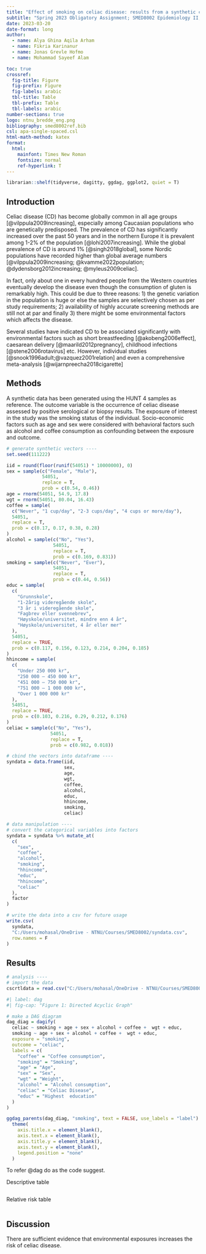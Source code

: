 ---
title: "Effect of smoking on celiac disease: results from a synthetic case-control population"
subtitle: "Spring 2023 Obligatory Assignment; SMED8002 Epidemiology II; " 
date: 2023-03-20
date-format: long
author: 
  - name: Alya Ghina Aqila Arham
  - name: Fikria Karinanur
  - name: Jonas Grevle Hofmo
  - name: Mohammad Sayeef Alam

toc: true
crossref: 
  fig-title: Figure
  fig-prefix: Figure
  fig-labels: arabic
  tbl-title: Table
  tbl-prefix: Table
  tbl-labels: arabic
number-sections: true
logo: ntnu_bredde_eng.png
bibliography: smed8002ref.bib
csl: apa-single-spaced.csl
html-math-method: katex
format: 
  html:
    mainfont: Times New Roman
    fontsize: normal
    ref-hyperlink: T
---

```{r libs, echo=F}
librarian::shelf(tidyverse, dagitty, ggdag, ggplot2, quiet = T)
```

## Introduction


Celiac disease (CD) has become globally common in all age groups [@vilppula2009increasing], especially among Caucasian populations who are genetically predisposed. The prevalence of CD has significantly increased over the past 50 years and in the northern Europe it is prevalent among 1-2% of the population [@lohi2007increasing]. While the global prevalence of CD is around 1% [@singh2018global], some Nordic populations have recorded higher than global average numbers [@vilppula2009increasing; @kvamme2022population; @dydensborg2012increasing; @myleus2009celiac]. 

In fact, only about one in every hundred people from the Western countries eventually develop the disease even though the consumption of gluten is remarkably high. This could be due to three reasons: 1) the genetic variation in the population is huge or else the samples are selectively chosen as per study requirements; 2) availability of highly accurate screening methods are still not at par and finally 3) there might be some environmental factors which affects the disease.

Several studies have indicated CD to be associated significantly with environmental factors such as short breastfeeding [@akobeng2006effect], caesarean delivery [@maarild2012pregnancy], childhood infections [@stene2006rotavirus] etc. However, individual studies [@snook1996adult;@vazquez2001relation] 
and even a comprehensive meta-analysis [@wijarnpreecha2018cigarette]

## Methods

A synthetic data has been generated using the HUNT 4 samples as reference. The outcome variable is the occurrence of celiac disease assessed by positive serological or biopsy results. The exposure of interest in the study was the smoking status of the individual. Socio-economic factors such as age and sex were considered with behavioral factors such as alcohol and coffee consumption as confounding between the exposure and outcome.

```{r generate_data, echo=F}
# generate synthetic vectors ----
set.seed(111222)

iid = round(floor(runif(54051) * 10000000), 0)
sex = sample(c("Female", "Male"),
             54051,
             replace = T,
             prob = c(0.54, 0.46))
age = rnorm(54051, 54.9, 17.8)
wgt = rnorm(54051, 80.04, 16.43)
coffee = sample(
  c("Never", "1 cup/day", "2-3 cups/day", "4 cups or more/day"),
  54051,
  replace = T,
  prob = c(0.17, 0.17, 0.38, 0.28)
)
alcohol = sample(c("No", "Yes"),
                 54051,
                 replace = T,
                 prob = c(0.169, 0.831))
smoking = sample(c("Never", "Ever"),
                 54051,
                 replace = T,
                 prob = c(0.44, 0.56))
educ = sample(
  c(
    "Grunnskole",
    "1-2årig videregående skole",
    "3 år i videregående skole",
    "Fagbrev eller svennebrev",
    "Høyskole/universitet, mindre enn 4 år",
    "Høyskole/universitet, 4 år eller mer"
  ),
  54051,
  replace = TRUE,
  prob = c(0.117, 0.156, 0.123, 0.214, 0.204, 0.185)
)
hhincome = sample(
  c(
    "Under 250 000 kr",
    "250 000 – 450 000 kr",
    "451 000 – 750 000 kr",
    "751 000 – 1 000 000 kr",
    "Over 1 000 000 kr"
  ),
  54051,
  replace = TRUE,
  prob = c(0.103, 0.216, 0.29, 0.212, 0.176)
)
celiac = sample(c("No", "Yes"),
                54051,
                replace = T,
                prob = c(0.982, 0.018))

# cbind the vectors into dataframe ----
syndata = data.frame(iid,
                     sex,
                     age,
                     wgt,
                     coffee,
                     alcohol,
                     educ,
                     hhincome,
                     smoking,
                     celiac)

# data manipulation ----
# convert the categorical variables into factors
syndata = syndata %>% mutate_at(
  c(
    "sex",
    "coffee",
    "alcohol",
    "smoking",
    "hhincome",
    "educ",
    "hhincome",
    "celiac"
  ),
  factor
)

# write the data into a csv for future usage
write.csv(
  syndata,
  "C:/Users/mohasal/OneDrive - NTNU/Courses/SMED8002/syndata.csv",
  row.names = F
)
```

## Results

```{r ac1, echo=F}
# analysis ----
# import the data
cscrtldata = read.csv("C:/Users/mohasal/OneDrive - NTNU/Courses/SMED8002/syndata.csv")
```

```{r, echo=FALSE}
#| label: dag
#| fig-cap: "Figure 1: Directed Acyclic Graph"

# make a DAG diagram
dag_diag = dagify(
  celiac ~ smoking + age + sex + alcohol + coffee +  wgt + educ,
  smoking ~ age + sex + alcohol + coffee +  wgt + educ,
  exposure = "smoking",
  outcome = "celiac",
  labels = c(
    "coffee" = "Coffee consumption",
    "smoking" = "Smoking",
    "age" = "Age",
    "sex" = "Sex",
    "wgt" = "Weight",
    "alcohol" = "Alcohol consumption",
    "celiac" = "Celiac Disease",
    "educ" = "Highest  education"
  )
)

ggdag_parents(dag_diag, "smoking", text = FALSE, use_labels = "label") +
  theme(
    axis.title.x = element_blank(),
    axis.text.x = element_blank(),
    axis.title.y = element_blank(),
    axis.text.y = element_blank(),
    legend.position = "none"
  )
```

To refer @dag do as the code suggest.

Descriptive table
```{r ac2, echo=F}

```

Relative risk table

```{r ac3, echo=F}

```

## Discussion

There are sufficient evidence that environmental exposures increases the risk of celiac disease.
